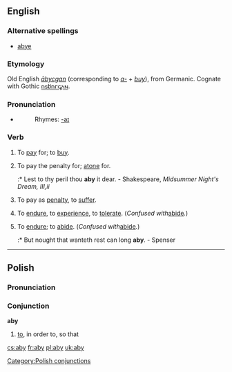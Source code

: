 {{see|ABY}}
==English==
===Alternative spellings===
* [[abye]]

===Etymology===
Old English ''[[abycgan|ābycgan]]'' (corresponding to ''[[a-]]'' + ''[[buy]]''), from Germanic.  Cognate with Gothic [[𐌿𐍃𐌱𐌿𐌲𐌾𐌰𐌽]].

===Pronunciation===
*{{IPA|/əˈbaɪ/}}
*:Rhymes: [[Rhymes:English:-aɪ|-aɪ]]

===Verb===
{{en-verb|abies|abying|abought}}

# {{transitive}} {{obsolete}} To [[pay]] for; to [[buy]].
# {{transitive}} {{archaic}} To pay the penalty for; [[atone]] for.
#:* Lest to thy peril thou '''aby''' it dear. - Shakespeare, ''Midsummer Night's Dream, III,ii''
# {{transitive}} {{archaic}} To pay as [[penalty]], to [[suffer]].
# {{transitive}} {{archaic}} To [[endure]], to [[experience]], to [[tolerate]].  (''Confused with ''[[abide]]''.'')
# {{intransitive}} {{obsolete}} To [[endure]]; to [[abide]].  (''Confused with ''[[abide]]''.'')
#:* But nought that wanteth rest can long '''aby'''. - Spenser

----

==Polish==
===Pronunciation===
{{IPA|/ˈabɨ/}}

===Conjunction===
'''aby'''

# [[to]], in order to, so that

[[Category:Polish conjunctions]]

[[cs:aby]]
[[fr:aby]]
[[pl:aby]]
[[uk:aby]]